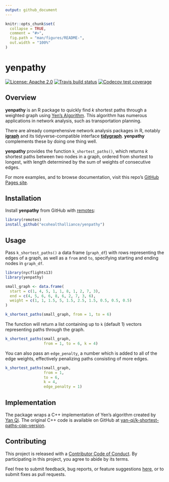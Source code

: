 ```yaml
---
output: github_document
---
```


<!-- README.md is generated from README.Rmd. Please edit that file -->

```r
knitr::opts_chunk$set(
  collapse = TRUE,
  comment = "#>",
  fig.path = "man/figures/README-",
  out.width = "100%"
)
```

# yenpathy

[![License: Apache 2.0](https://img.shields.io/badge/License-Apache%202.0-blue.svg)](https://opensource.org/licenses/Apache-2.0)
[![Travis build status](https://travis-ci.org/ecohealthalliance/yenpathy.svg?branch=master)](https://travis-ci.org/ecohealthalliance/yenpathy)
[![Codecov test coverage](https://codecov.io/gh/ecohealthalliance/yenpathy/branch/master/graph/badge.svg)](https://codecov.io/gh/ecohealthalliance/yenpathy?branch=master)

## Overview

**yenpathy** is an R package to quickly find *k* shortest paths through a weighted
graph using [Yen's Algorithm](https://dx.doi.org/10.1287/mnsc.17.11.712). This algorithm has numerous
applications in network analysis, such as transportation planning.

There are already comprehensive network analysis packages in R, notably [**igraph**](http://igraph.org/r/) and its tidyverse-compatible interface [**tidygraph**](https://github.com/thomasp85/tidygraph). **yenpathy** complements these
by doing one thing well.

**yenpathy** provides the function `k_shortest_paths()`, which returns *k* shortest paths between two nodes in a graph, ordered from shortest to longest, with length determined by the sum of weights of consecutive edges.

For more examples, and to browse documentation, visit this repo's [GitHub Pages site](https://ecohealthalliance.github.io/yenpathy/).

## Installation

Install **yenpathy** from GitHub with [remotes](https://github.com/r-lib/remotes):

```r
library(remotes)
install_github("ecohealthalliance/yenpathy")
```

## Usage

Pass `k_shortest_paths()` a data frame (`graph_df`) with rows representing the edges of a graph, as well as a `from` and `to`, specifying starting and ending nodes in `graph_df`.

```r
library(nycflights13)
library(yenpathy)

small_graph <- data.frame(
  start = c(1, 4, 5, 1, 1, 8, 1, 2, 7, 3),
  end = c(4, 5, 6, 6, 8, 6, 2, 7, 3, 6),
  weight = c(1, 1, 1.5, 5, 1.5, 2.5, 1.5, 0.5, 0.5, 0.5)
)

k_shortest_paths(small_graph, from = 1, to = 6)
```

The function will return a list containing up to `k` (default 1) vectors representing paths through the graph.

```r
k_shortest_paths(small_graph,
                 from = 1, to = 6, k = 4)
```

You can also pass an `edge_penalty`, a number which is added to all of the edge weights, effectively penalizing paths consisting of more edges.

```r
k_shortest_paths(small_graph,
                 from = 1,
                 to = 6,
                 k = 4,
                 edge_penalty = 1)
```

## Implementation 

The package wraps a C++ implementation of Yen's algorithm created by [Yan Qi](https://github.com/yan-qi). The original C++ code is available on GitHub at [yan-qi/k-shortest-paths-cpp-version](https://github.com/yan-qi/k-shortest-paths-cpp-version).

## Contributing

This project is released with a [Contributor Code of Conduct](https://github.com/ecohealthalliance/yenpathy/blob/master/CONDUCT.md). By participating in this project, you agree to abide by its terms.

Feel free to submit feedback, bug reports, or feature suggestions [here](https://github.com/ecohealthalliance/yenpathy/issues), or to submit fixes as pull requests.
